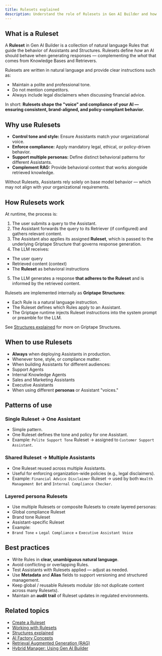 ```yaml
---
title: Rulesets explained
description: Understand the role of Rulesets in Gen AI Builder and how they guide the behavior of Assistants and Structures.
---
```


## What is a Ruleset

A **Ruleset** in Gen AI Builder is a collection of natural language Rules that guide the behavior of Assistants and Structures.
Rulesets define *how* an AI should behave when generating responses — complementing the *what* that comes from Knowledge Bases and Retrievers.

Rulesets are written in natural language and provide clear instructions such as:

- Maintain a polite and professional tone.
- Do not mention competitors.
- Always include legal disclaimers when discussing financial advice.

In short:
**Rulesets shape the "voice" and compliance of your AI — ensuring consistent, brand-aligned, and policy-compliant behavior.**

## Why use Rulesets

- **Control tone and style:** Ensure Assistants match your organizational voice.
- **Enforce compliance:** Apply mandatory legal, ethical, or policy-driven behavior.
- **Support multiple personas:** Define distinct behavioral patterns for different Assistants.
- **Complement RAG:** Provide behavioral context that works alongside retrieved knowledge.

Without Rulesets, Assistants rely solely on base model behavior — which may not align with your organizational requirements.

## How Rulesets work

At runtime, the process is:

1. The user submits a query to the Assistant.
2. The Assistant forwards the query to its Retriever (if configured) and gathers relevant content.
3. The Assistant also applies its assigned **Ruleset**, which is passed to the underlying Griptape Structure that governs response generation.
4. The LLM receives:
- The user query
- Retrieved content (context)
- The **Ruleset** as behavioral instructions
5. The LLM generates a response **that adheres to the Ruleset** and is informed by the retrieved content.

Rulesets are implemented internally as **Griptape Structures**:

- Each Rule is a natural language instruction.
- The Ruleset defines which Rules apply to an Assistant.
- The Griptape runtime injects Ruleset instructions into the system prompt or preamble for the LLM.

See [Structures explained](structures) for more on Griptape Structures.

## When to use Rulesets

- **Always** when deploying Assistants in production.
- Whenever tone, style, or compliance matter.
- When building Assistants for different audiences:
- Support Agents
- Internal Knowledge Agents
- Sales and Marketing Assistants
- Executive Assistants
- When using different **personas** or Assistant "voices."

## Patterns of use

### Single Ruleset → One Assistant

- Simple pattern.
- One Ruleset defines the tone and policy for one Assistant.
- Example: `Polite Support Tone` Ruleset → assigned to `Customer Support Assistant`.

### Shared Ruleset → Multiple Assistants

- One Ruleset reused across multiple Assistants.
- Useful for enforcing organization-wide policies (e.g., legal disclaimers).
- Example: `Financial Advice Disclaimer` Ruleset → used by both `Wealth Management Bot` and `Internal Compliance Checker`.

### Layered persona Rulesets

- Use multiple Rulesets or composite Rulesets to create layered personas:
- Global compliance Ruleset
- Brand tone Ruleset
- Assistant-specific Ruleset
- Example:
- `Brand Tone` + `Legal Compliance` + `Executive Assistant Voice`

## Best practices

- Write Rules in **clear, unambiguous natural language**.
- Avoid conflicting or overlapping Rules.
- Test Assistants with Rulesets applied — adjust as needed.
- Use **Metadata** and **Alias** fields to support versioning and structured management.
- Keep global / reusable Rulesets modular (do not duplicate content across many Rulesets).
- Maintain an **audit trail** of Ruleset updates in regulated environments.

## Related topics

- [Create a Ruleset](../../../how-to/gen-ai/create-ruleset)
- [Working with Rulesets](../../../builder/agent-studio/rulesets)
- [Structures explained](structures)
- [AI Factory Concepts](ai-factory-concepts)
- [Retrieval Augmented Generation (RAG)](rag)
- [Hybrid Manager: Using Gen AI Builder](../../../../hybrid-manager/ai-factory/gen-ai/builder/index)
